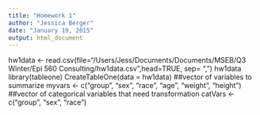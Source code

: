 ```yaml
---
title: "Homework 1"
author: "Jessica Berger"
date: "January 19, 2015"
output: html_document
---
```


hw1data <- read.csv(file="/Users/Jess/Documents/Documents/MSEB/Q3 Winter/Epi 560 Consulting/hw1data.csv",head=TRUE, sep= ",")
hw1data
library(tableone)
CreateTableOne(data = hw1data)
##vector of variables to summarize
myvars <- c("group", "sex", "race", "age", "weight", "height")
##vector of categorical variables that need transformation
catVars <- c("group", "sex", "race")
